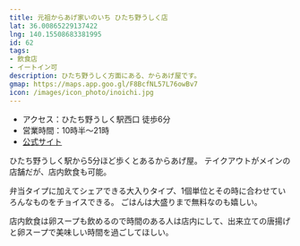 ```yaml
---
title: 元祖からあげ家いのいち ひたち野うしく店
lat: 36.00865229137422
lng: 140.15508683381995
id: 62
tags:
- 飲食店
- イートイン可
description: ひたち野うしく方面にある、からあげ屋です。
gmap: https://maps.app.goo.gl/F8BcfNL57L76owBv7
icon: /images/icon_photo/inoichi.jpg
---
```


- アクセス：ひたち野うしく駅西口 徒歩6分
- 営業時間：10時半～21時
- [公式サイト](https://www.karaage-inoichi.com/)

ひたち野うしく駅から5分ほど歩くとあるからあげ屋。
テイクアウトがメインの店舗だが、店内飲食も可能。

弁当タイプに加えてシェアできる大入りタイプ、1個単位とその時に合わせていろんなものをチョイスできる。
ごはんは大盛りまで無料なのも嬉しい。

店内飲食は卵スープも飲めるので時間のある人は店内にして、出来立ての唐揚げと卵スープで美味しい時間を過ごしてほしい。

<LinkedImage
  basename="hamyu044/inoichi_menu"
/>

<LinkedImage
  basename="hamyu044/inoichi_sign"
/>
